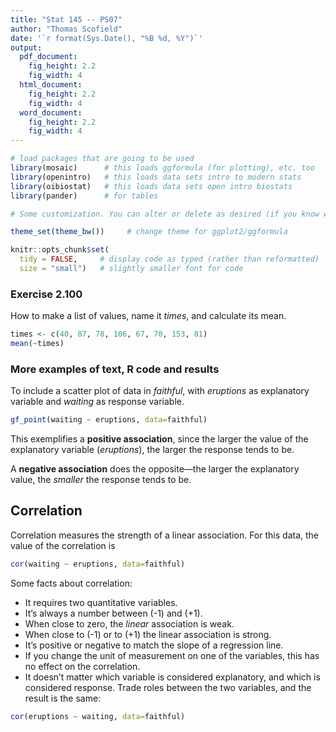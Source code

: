 ```yaml
---
title: "Stat 145 -- PS07"
author: "Thomas Scofield"
date: '`r format(Sys.Date(), "%B %d, %Y")`'
output: 
  pdf_document:
    fig_height: 2.2
    fig_width: 4
  html_document:
    fig_height: 2.2
    fig_width: 4
  word_document:
    fig_height: 2.2
    fig_width: 4
---
```


```r
# load packages that are going to be used
library(mosaic)      # this loads ggformula (for plotting), etc. too
library(openintro)   # this loads data sets intro to modern stats 
library(oibiostat)   # this loads data sets open intro biostats 
library(pander)      # for tables

# Some customization. You can alter or delete as desired (if you know what you are doing).

theme_set(theme_bw())     # change theme for ggplot2/ggformula

knitr::opts_chunk$set(
  tidy = FALSE,     # display code as typed (rather than reformatted)
  size = "small")   # slightly smaller font for code
```

<!-- Put your work below here.  Put text in text chunks, code in R chunks. -->

### Exercise 2.100

How to make a list of values, name it *times*, and calculate its mean.
```r
times <- c(40, 87, 78, 106, 67, 70, 153, 81)
mean(~times)
```

### More examples of text, R code and results

To include a scatter plot of data in *faithful*, with *eruptions*
as explanatory variable and *waiting* as response variable.
```r
gf_point(waiting ~ eruptions, data=faithful)
```

This exemplifies a **positive association**, since the larger the value of the explanatory variable (*eruptions*), the larger the response tends to be.

A **negative association** does the opposite---the larger the explanatory value, the *smaller* the response tends to be.

## Correlation

Correlation measures the strength of a linear association.  For this data, the value of the correlation is
```r
cor(waiting ~ eruptions, data=faithful)
```

Some facts about correlation:

 * It requires two quantitative variables.
 * It's always a number between (-1) and (+1).
 * When close to zero, the *linear* association is weak.
 * When close to (-1) or to (+1) the linear association is strong.
 * It's positive or negative to match the slope of a regression line.
 * If you change the unit of measurement on one of the variables, this has no effect on the correlation.
 * It doesn't matter which variable is considered explanatory, and which is considered response.  Trade roles between the two variables, and the result is the same:
```r
cor(eruptions ~ waiting, data=faithful)
```
 